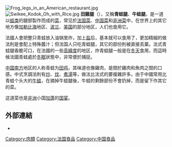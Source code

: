 [[File:Frog_legs_in_an_American_restaurant.jpg|thumb]]
[[File:Swikee_Kodok_Oh_with_Rice.jpg|thumb]]
'''田雞腿'''（{{lang-fr|Cuisses de grenouille}}），又稱'''青蛙腿'''、'''牛蛙腿'''，是一道以[[蛙类|蛙类]]的腿部製作而成的[[菜|菜]]，常见於[[法国菜|法国菜]]、[[中国菜|中国菜]]和[[非洲菜|非洲菜]]中，在世界上的其它地方像[[加勒比海|加勒比海]]地区、[[波兰|波兰]]、[[美国|美国]]的部分地区，人们也食用它。

法國人會把整只青蛙放入油锅里炸，加上[[盐|盐]]后，基本就可以食用了，更加精細的做法則是會配上特殊醬汁；但法国人只吃青蛙腿，其它的部份則被直接丟棄。法式青蛙腿香脆可口，在法國的一些[[高緯度|高緯度]]的地区，炸青蛙腿一般是在[[冬天|冬天]]食用，而這時候法國青蛙處於[[冬眠|冬眠]]狀態中，非常便於捕捉。

[[中国南方|中国南方]]地区的人称青蛙为[[田鸡|田鸡]]，其味道也像雞肉，是間於雞肉和魚肉之間的口感。中式烹調法則有[[炒|炒]]、[[炆|炆]]、[[煮湯|煮湯]]等，做法比法式的要複雜許多。由于中國常用比青蛙个头大的[[牛蛙|牛蛙]]，在摘掉牛蛙腿後，牛蛙的剩餘部份不會扔掉，而是留下作其它的菜。

这道菜也是[[非洲|非洲]]小国[[加蓬|加蓬]]的[[国宴|国宴]]。

==外部連結==
*{{Commons category-inline|Anca de rana}}

{{DEFAULTSORT:Frog Legs}}

{{肉類食物}}
{{粵菜}}
[[Category:肉類|Category:肉類]]
[[Category:法国食品|Category:法国食品]]
[[Category:中国食品|Category:中国食品]]
